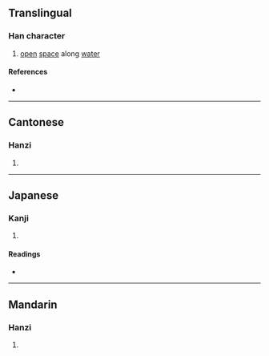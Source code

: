 {{character info}}
==Translingual==

===Han character===
{{Han char|rn=32|rad=土|as=14|sn=17|four=41127|canj=GMBB,XGMBB|ids=⿰土需}}

# [[open]] [[space]] along [[water]]

====References====
* {{Han ref|kx=0241.130|dkj=05560|dj=0481.030|hdz=10495.110|uh=58D6|ud=22742|bh=ECCA|bd=60618}}

----

==Cantonese==

===Hanzi===
{{yue-hanzi|jyut=[[jyun4]]|y=yun4}}

# {{rfdef|yue|sort=土14}}

----

==Japanese==

===Kanji===
{{ja-kanji|grade=|rs=土14}}

# {{rfdef|ja|sort=土14}}

====Readings====
* {{ja-readings|on=[[ぜん]] (zen), [[ねん]] (nen)|kun=[[あきち]] (akichi)}}

----

==Mandarin==

===Hanzi===
{{cmn-hanzi|pin=[[ruán]] ([[ruan2]])|wg=juan<sup>2</sup>}}

# {{rfdef|cmn|sort=土14}}